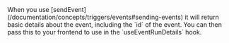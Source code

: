 <Accordion title="How do I get an event id?">
  When you use
  [sendEvent](/documentation/concepts/triggers/events#sending-events) it will
  return basic details about the event, including the `id` of the event. You can
  then pass this to your frontend to use in the `useEventRunDetails` hook.
</Accordion>
